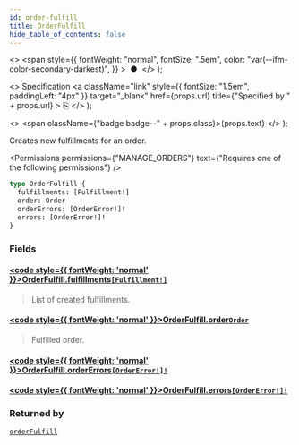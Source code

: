 ```yaml
---
id: order-fulfill
title: OrderFulfill
hide_table_of_contents: false
---
```


  <>
    <span
      style={{
        fontWeight: "normal",
        fontSize: ".5em",
        color: "var(--ifm-color-secondary-darkest)",
      }}
    >
      &nbsp;●&nbsp;
    </span>
  </>
);

  <>
    Specification
    <a
      className="link"
      style={{ fontSize: "1.5em", paddingLeft: "4px" }}
      target="\_blank"
      href={props.url}
      title={"Specified by " + props.url}
    >
      ⎘
    </a>
  </>
);

  <>
    <span className={"badge badge--" + props.class}>{props.text}</span>
  </>
);

Creates new fulfillments for an order.

<Permissions
  permissions={"MANAGE_ORDERS"}
  text={"Requires one of the following permissions"}
/>

```graphql
type OrderFulfill {
  fulfillments: [Fulfillment!]
  order: Order
  orderErrors: [OrderError!]!
  errors: [OrderError!]!
}
```

### Fields

#### [<code style={{ fontWeight: 'normal' }}>OrderFulfill.<b>fulfillments</b></code>](#)<Bullet />[`[Fulfillment!]`](../../../api-reference/orders/objects/fulfillment) <Badge class="secondary" text="list"/> <Badge class="secondary" text="object"/>

> List of created fulfillments.

#### [<code style={{ fontWeight: 'normal' }}>OrderFulfill.<b>order</b></code>](#)<Bullet />[`Order`](../../../api-reference/orders/objects/order) <Badge class="secondary" text="object"/>

> Fulfilled order.

#### [<code style={{ fontWeight: 'normal' }}>OrderFulfill.<b>orderErrors</b></code>](#)<Bullet />[`[OrderError!]!`](../../../api-reference/orders/objects/order-error) <Badge class="secondary" text="non-null"/> <Badge class="secondary" text="object"/>

>

#### [<code style={{ fontWeight: 'normal' }}>OrderFulfill.<b>errors</b></code>](#)<Bullet />[`[OrderError!]!`](../../../api-reference/orders/objects/order-error) <Badge class="secondary" text="non-null"/> <Badge class="secondary" text="object"/>

>

### Returned by

[`orderFulfill`](../../../api-reference/orders/mutations/order-fulfill) <Badge class="secondary" text="mutation"/>

